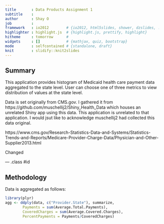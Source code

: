 ```yaml
---
title       : Data Products Assignment 1
subtitle    : 
author      : Shay O
job         : 
framework   : io2012        # {io2012, html5slides, shower, dzslides, ...}
highlighter : highlight.js  # {highlight.js, prettify, highlight}
hitheme     : tomorrow      # 
widgets     : []            # {mathjax, quiz, bootstrap}
mode        : selfcontained # {standalone, draft}
knit        : slidify::knit2slides
---
```


## Summary

This application provides histogram of Medicaid health care payment data aggregated to the state level. User can choose one of three metrics to view distribution of values at the state level.

Data is set originally from CMS.gov. I gathered it from https://github.com/muschellij2/Shiny_Health_Data which houses an unrelated Shiny app using this data. This application is unrelated to that application. I would jsut like to acknowledge muschellij2 had collected this data original.

https://www.cms.gov/Research-Statistics-Data-and-Systems/Statistics-Trends-and-Reports/Medicare-Provider-Charge-Data/Physician-and-Other-Supplier2013.html

Changed

--- .class #id 

## Methodology

Data is aggregated as follows:
```r
library(plyr)
agg <- ddply(data, c("Provider.State"), summarize, 
        Payments = sum(Average.Total.Payments),              
        CoveredCharges = sum(Average.Covered.Charges),
        PercentPayments = Payments/CoveredCharges)
```


